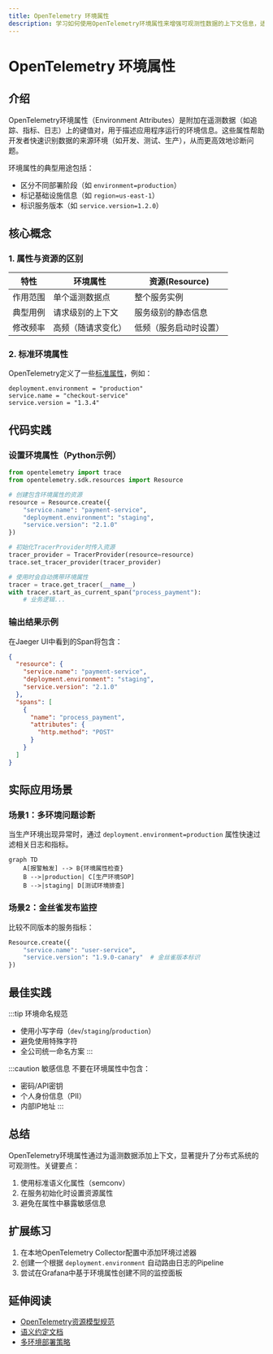 ```yaml
---
title: OpenTelemetry 环境属性
description: 学习如何使用OpenTelemetry环境属性来增强可观测性数据的上下文信息，适合初学者的实践指南。
---
```


# OpenTelemetry 环境属性

## 介绍

OpenTelemetry环境属性（Environment Attributes）是附加在遥测数据（如追踪、指标、日志）上的键值对，用于描述应用程序运行的环境信息。这些属性帮助开发者快速识别数据的来源环境（如开发、测试、生产），从而更高效地诊断问题。

环境属性的典型用途包括：
- 区分不同部署阶段（如 `environment=production`）
- 标记基础设施信息（如 `region=us-east-1`）
- 标识服务版本（如 `service.version=1.2.0`）

## 核心概念

### 1. 属性与资源的区别
| 特性          | 环境属性                    | 资源(Resource)               |
|---------------|----------------------------|------------------------------|
| 作用范围      | 单个遥测数据点             | 整个服务实例                 |
| 典型用例      | 请求级别的上下文           | 服务级别的静态信息           |
| 修改频率      | 高频（随请求变化）         | 低频（服务启动时设置）       |

### 2. 标准环境属性
OpenTelemetry定义了一些[标准属性](https://opentelemetry.io/docs/specs/semconv/resource/)，例如：

```plaintext
deployment.environment = "production"
service.name = "checkout-service"
service.version = "1.3.4"
```

## 代码实践

### 设置环境属性（Python示例）

```python
from opentelemetry import trace
from opentelemetry.sdk.resources import Resource

# 创建包含环境属性的资源
resource = Resource.create({
    "service.name": "payment-service",
    "deployment.environment": "staging",
    "service.version": "2.1.0"
})

# 初始化TracerProvider时传入资源
tracer_provider = TracerProvider(resource=resource)
trace.set_tracer_provider(tracer_provider)

# 使用时会自动携带环境属性
tracer = trace.get_tracer(__name__)
with tracer.start_as_current_span("process_payment"):
    # 业务逻辑...
```

### 输出结果示例
在Jaeger UI中看到的Span将包含：

```json
{
  "resource": {
    "service.name": "payment-service",
    "deployment.environment": "staging",
    "service.version": "2.1.0"
  },
  "spans": [
    {
      "name": "process_payment",
      "attributes": {
        "http.method": "POST"
      }
    }
  ]
}
```

## 实际应用场景

### 场景1：多环境问题诊断
当生产环境出现异常时，通过 `deployment.environment=production` 属性快速过滤相关日志和指标。

```mermaid
graph TD
    A[报警触发] --> B{环境属性检查}
    B -->|production| C[生产环境SOP]
    B -->|staging| D[测试环境排查]
```

### 场景2：金丝雀发布监控
比较不同版本的服务指标：

```python
Resource.create({
    "service.name": "user-service",
    "service.version": "1.9.0-canary"  # 金丝雀版本标识
})
```

## 最佳实践

:::tip 环境命名规范
- 使用小写字母（`dev`/`staging`/`production`）
- 避免使用特殊字符
- 全公司统一命名方案
:::

:::caution 敏感信息
不要在环境属性中包含：
- 密码/API密钥
- 个人身份信息（PII）
- 内部IP地址
:::

## 总结

OpenTelemetry环境属性通过为遥测数据添加上下文，显著提升了分布式系统的可观测性。关键要点：

1. 使用标准语义化属性（semconv）
2. 在服务初始化时设置资源属性
3. 避免在属性中暴露敏感信息

## 扩展练习

1. 在本地OpenTelemetry Collector配置中添加环境过滤器
2. 创建一个根据 `deployment.environment` 自动路由日志的Pipeline
3. 尝试在Grafana中基于环境属性创建不同的监控面板

## 延伸阅读

- [OpenTelemetry资源模型规范](https://opentelemetry.io/docs/specs/otel/resource/)
- [语义约定文档](https://opentelemetry.io/docs/specs/semconv/)
- [多环境部署策略](https://opentelemetry.io/docs/concepts/deployment/)